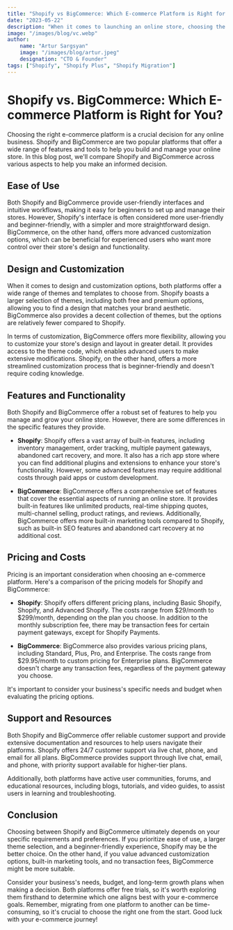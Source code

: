 ```yaml
---
title: "Shopify vs BigCommerce: Which E-commerce Platform is Right for You?"
date: "2023-05-22"
description: "When it comes to launching an online store, choosing the right ecommerce platform is crucial for your business's success. Shopify and BigCommerce are two leading contenders in the ecommerce market, providing robust features and user-friendly interfaces. In this article, we will conduct an in-depth comparison of Shopify and BigCommerce, exploring their key features, pricing, customization options, SEO capabilities, and more."
image: "/images/blog/vc.webp"
author:
    name: "Artur Sargsyan"
    image: "/images/blog/artur.jpeg"
    designation: "CTO & Founder"
tags: ["Shopify", "Shopify Plus", "Shopify Migration"]
---
```


# Shopify vs. BigCommerce: Which E-commerce Platform is Right for You?

Choosing the right e-commerce platform is a crucial decision for any online business. Shopify and BigCommerce are two popular platforms that offer a wide range of features and tools to help you build and manage your online store. In this blog post, we'll compare Shopify and BigCommerce across various aspects to help you make an informed decision.

## Ease of Use

Both Shopify and BigCommerce provide user-friendly interfaces and intuitive workflows, making it easy for beginners to set up and manage their stores. However, Shopify's interface is often considered more user-friendly and beginner-friendly, with a simpler and more straightforward design. BigCommerce, on the other hand, offers more advanced customization options, which can be beneficial for experienced users who want more control over their store's design and functionality.

## Design and Customization

When it comes to design and customization options, both platforms offer a wide range of themes and templates to choose from. Shopify boasts a larger selection of themes, including both free and premium options, allowing you to find a design that matches your brand aesthetic. BigCommerce also provides a decent collection of themes, but the options are relatively fewer compared to Shopify.

In terms of customization, BigCommerce offers more flexibility, allowing you to customize your store's design and layout in greater detail. It provides access to the theme code, which enables advanced users to make extensive modifications. Shopify, on the other hand, offers a more streamlined customization process that is beginner-friendly and doesn't require coding knowledge.

## Features and Functionality

Both Shopify and BigCommerce offer a robust set of features to help you manage and grow your online store. However, there are some differences in the specific features they provide.

- **Shopify**: Shopify offers a vast array of built-in features, including inventory management, order tracking, multiple payment gateways, abandoned cart recovery, and more. It also has a rich app store where you can find additional plugins and extensions to enhance your store's functionality. However, some advanced features may require additional costs through paid apps or custom development.

- **BigCommerce**: BigCommerce offers a comprehensive set of features that cover the essential aspects of running an online store. It provides built-in features like unlimited products, real-time shipping quotes, multi-channel selling, product ratings, and reviews. Additionally, BigCommerce offers more built-in marketing tools compared to Shopify, such as built-in SEO features and abandoned cart recovery at no additional cost.

## Pricing and Costs

Pricing is an important consideration when choosing an e-commerce platform. Here's a comparison of the pricing models for Shopify and BigCommerce:

- **Shopify**: Shopify offers different pricing plans, including Basic Shopify, Shopify, and Advanced Shopify. The costs range from $29/month to $299/month, depending on the plan you choose. In addition to the monthly subscription fee, there may be transaction fees for certain payment gateways, except for Shopify Payments.

- **BigCommerce**: BigCommerce also provides various pricing plans, including Standard, Plus, Pro, and Enterprise. The costs range from $29.95/month to custom pricing for Enterprise plans. BigCommerce doesn't charge any transaction fees, regardless of the payment gateway you choose.

It's important to consider your business's specific needs and budget when evaluating the pricing options.

## Support and Resources

Both Shopify and BigCommerce offer reliable customer support and provide extensive documentation and resources to help users navigate their platforms. Shopify offers 24/7 customer support via live chat, phone, and email for all plans. BigCommerce provides support through live chat, email, and phone, with priority support available for higher-tier plans.

Additionally, both platforms have active user communities, forums, and educational resources, including blogs, tutorials, and video guides, to assist users in learning and troubleshooting.

## Conclusion

Choosing between Shopify and BigCommerce ultimately depends on your specific requirements and preferences. If you prioritize ease of use, a larger theme selection, and a beginner-friendly experience, Shopify may be the better choice. On the other hand, if you value advanced customization options, built-in marketing tools, and no transaction fees, BigCommerce might be more suitable.

Consider your business's needs, budget, and long-term growth plans when making a decision. Both platforms offer free trials, so it's worth exploring them firsthand to determine which one aligns best with your e-commerce goals. Remember, migrating from one platform to another can be time-consuming, so it's crucial to choose the right one from the start. Good luck with your e-commerce journey!
